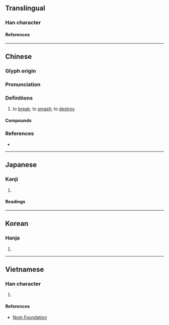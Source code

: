 {{character info}}
==Translingual==

===Han character===
{{Han char|rn=64|rad=手|as=11|sn=14|four=52014|canj=QUOG|ids=⿰扌崔}}

====References====
{{Han ref|kx=0450.230|dkj=12609|dj=0801.070|hdz=31946.080|uh=6467}}

----

==Chinese==
{{zh-forms}}

===Glyph origin===
{{Han etym}}

===Pronunciation===
{{zh-pron
|m=cuī
|c=ceoi1,ceoi4
|mn=chhui/chûi/tw:chhôe/zz:jôe
|mn_note=chhui - vernacular; chûi/chhôe/jôe - literary
|mc=y
|oc=y
|cat=v
}}

===Definitions===
{{zh-hanzi}}

# to [[break]]; to [[smash]]; to [[destroy]]

====Compounds====
{{zh-der|勢如摧山|勢若摧枯|地崩山摧|堅不可摧|天摧地塌|崩摧|悲摧|拉朽摧枯|摧剛為柔|摧剝|摧堅|摧堅殪敵|摧堅獲醜|摧堅陷陣|摧壞|摧山攪海|摧心剖肝|摧志屈道|摧折|摧挫|摧撓|摧敗|摧枯折腐|摧枯拉朽|摧殘|摧毀|摧燒|摧眉|摧眉折腰|摧絕|摧胸破肝|摧花斫柳|摧藏|摧蘭折玉|摧身碎首|摧辱|摧鋒陷陣|摧陷|摧陷廓清|摧頹|摧顏|樹倒根摧|無堅不摧|玉石俱摧|蘭摧玉折|蘭摧蕙折|辣手摧花}}

===References===
* {{R:yue:Hanzi}}

----

==Japanese==

===Kanji===
{{ja-kanji|grade=|rs=手11}}

# {{rfdef|ja|sort=手11}}

====Readings====
{{ja-readings
|goon=ざい, ぜ
|kanon=さい
|kun=くだ-く
}}

----

==Korean==

===Hanja===
{{ko-hanja|최}}

# {{rfdef|ko|sort=手11}}

----

==Vietnamese==

===Han character===
{{vi-readings|rs=手11|reading=[[chuôi]], [[tòi]], [[tồi]], choi, thuy}}

# {{rfdef|vi|sort=手11}}

====References====
* [http://nomfoundation.org/common/nom_details.php?codepoint=6467 Nom Foundation]
